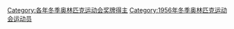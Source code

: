 {{CatPair|1952年冬季奧林匹克運動會獎牌得主|1960年冬季奧林匹克運動會獎牌得主}}

[[Category:各年冬季奥林匹克运动会奖牌得主|Category:各年冬季奥林匹克运动会奖牌得主]]
[[Category:1956年冬季奥林匹克运动会运动员|Category:1956年冬季奥林匹克运动会运动员]]